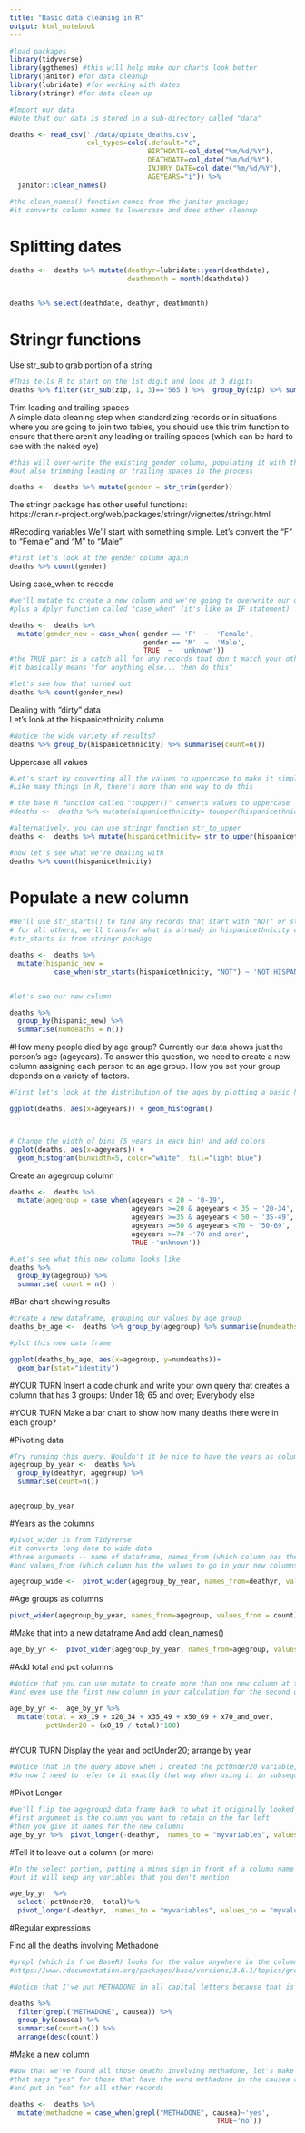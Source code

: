 ```yaml
---
title: "Basic data cleaning in R"
output: html_notebook
---
```




```r
#load packages 
library(tidyverse)
library(ggthemes) #this will help make our charts look better
library(janitor) #for data cleanup
library(lubridate) #for working with dates
library(stringr) #for data clean up
```

```r
#Import our data
#Note that our data is stored in a sub-directory called "data"

deaths <- read_csv('./data/opiate_deaths.csv',
                   col_types=cols(.default="c",
                                  BIRTHDATE=col_date("%m/%d/%Y"),
                                  DEATHDATE=col_date("%m/%d/%Y"),
                                  INJURY_DATE=col_date("%m/%d/%Y"),
                                  AGEYEARS="i")) %>%
  janitor::clean_names()

#the clean_names() function comes from the janitor package; 
#it converts column names to lowercase and does other cleanup

```


# Splitting dates
```r

deaths <-  deaths %>% mutate(deathyr=lubridate::year(deathdate),
                             deathmonth = month(deathdate))


deaths %>% select(deathdate, deathyr, deathmonth)
```

# Stringr functions

Use str_sub to grab portion of a string
```r
#This tells R to start on the 1st digit and look at 3 digits
deaths %>% filter(str_sub(zip, 1, 3)=='565') %>%  group_by(zip) %>% summarise(count=n())
```


Trim leading and trailing spaces<br>
A simple data cleaning step when standardizing records or in situations where you are going to join two tables, you should use this trim function to ensure that there aren't any leading or trailing spaces (which can be hard to see with the naked eye)
```r
#this will over-write the existing gender column, populating it with the same values
#but also trimming leading or trailing spaces in the process

deaths <-  deaths %>% mutate(gender = str_trim(gender))

```

The stringr package has other useful functions:<br>
https://cran.r-project.org/web/packages/stringr/vignettes/stringr.html





#Recoding variables
We'll start with something simple. Let's convert the "F" to "Female" and "M" to "Male"
```r
#first let's look at the gender column again
deaths %>% count(gender)
```



Using case_when to recode
```r
#we'll mutate to create a new column and we're going to overwrite our dataframe
#plus a dplyr function called "case_when" (it's like an IF statement)

deaths <-  deaths %>% 
  mutate(gender_new = case_when( gender == 'F'  ~  'Female',
                                 gender == 'M'  ~  'Male',
                                 TRUE  ~  'unknown'))
#the TRUE part is a catch all for any records that don't match your other parameters
#it basically means "for anything else... then do this"

#let's see how that turned out
deaths %>% count(gender_new)
```


Dealing with "dirty" data<br>
Let's look at the hispanicethnicity column

```r
#Notice the wide variety of results?
deaths %>% group_by(hispanicethnicity) %>% summarise(count=n())
```

Uppercase all values
```r

#Let's start by converting all the values to uppercase to make it simpler
#Like many things in R, there's more than one way to do this

# the base R function called "toupper()" converts values to uppercase
#deaths <-  deaths %>% mutate(hispanicethnicity= toupper(hispanicethnicity))

#alternatively, you can use stringr function str_to_upper
deaths <-  deaths %>% mutate(hispanicethnicity= str_to_upper(hispanicethnicity))

#now let's see what we're dealing with
deaths %>% count(hispanicethnicity)


```

# Populate a new column
```r
#We'll use str_starts() to find any records that start with "NOT" or start with "NON"
# for all others, we'll transfer what is already in hispanicethnicity column
#str_starts is from stringr package

deaths <-  deaths %>% 
  mutate(hispanic_new = 
           case_when(str_starts(hispanicethnicity, "NOT") ~ 'NOT HISPANIC', str_starts(hispanicethnicity, "NON") ~ 'NOT HISPANIC', TRUE ~ hispanicethnicity))


#let's see our new column

deaths %>% 
  group_by(hispanic_new) %>% 
  summarise(numdeaths = n())

```


#How many people died by age group?
Currently our data shows just the person's age (ageyears). To answer this question, we need to create a new column assigning each person to an age group. How you set your group depends on a variety of factors. 
```r
#First let's look at the distribution of the ages by plotting a basic histogram

ggplot(deaths, aes(x=ageyears)) + geom_histogram()




```

```r
# Change the width of bins (5 years in each bin) and add colors
ggplot(deaths, aes(x=ageyears)) + 
  geom_histogram(binwidth=5, color="white", fill="light blue")

```




Create an agegroup column
```r

deaths <-  deaths %>% 
  mutate(agegroup = case_when(ageyears < 20 ~ '0-19',
                              ageyears >=20 & ageyears < 35 ~ '20-34',
                              ageyears >=35 & ageyears < 50 ~ '35-49',
                              ageyears >=50 & ageyears <70 ~ '50-69',
                              ageyears >=70 ~'70 and over',
                              TRUE ~'unknown'))

#Let's see what this new column looks like
deaths %>% 
  group_by(agegroup) %>% 
  summarise( count = n() )
```

#Bar chart showing results
```r
#create a new dataframe, grouping our values by age group
deaths_by_age <-  deaths %>% group_by(agegroup) %>% summarise(numdeaths = n())

#plot this new data frame

ggplot(deaths_by_age, aes(x=agegroup, y=numdeaths))+
  geom_bar(stat="identity")
```


#YOUR TURN
Insert a code chunk and write your own query that creates a column that has 3 groups: Under 18; 65 and over; Everybody else



#YOUR TURN
Make a bar chart to show how many deaths there were in each group?






#Pivoting data
```r

#Try running this query. Wouldn't it be nice to have the years as columns?
agegroup_by_year <-  deaths %>%
  group_by(deathyr, agegroup) %>%
  summarise(count=n())


agegroup_by_year
```

#Years as the columns

```r
#pivot_wider is from Tidyverse
#it converts long data to wide data
#three arguments -- name of dataframe, names_from (which column has the labels for your new columns),
#and values_from (which column has the values to go in your new columns)

agegroup_wide <-  pivot_wider(agegroup_by_year, names_from=deathyr, values_from = count)


```

#Age groups as columns
```r
pivot_wider(agegroup_by_year, names_from=agegroup, values_from = count)
```



#Make that into a new dataframe
And add clean_names()
```r
age_by_yr <-  pivot_wider(agegroup_by_year, names_from=agegroup, values_from = count) %>% clean_names()
```

#Add total and pct columns
```r
#Notice that you can use mutate to create more than one new column at the same time
#and even use the first new column in your calculation for the second one!

age_by_yr <-  age_by_yr %>%
  mutate(total = x0_19 + x20_34 + x35_49 + x50_69 + x70_and_over,
         pctUnder20 = (x0_19 / total)*100)



```

#YOUR TURN
Display the year and pctUnder20; arrange by year
```r
#Notice that in the query above when I created the pctUnder20 variable, I made the U uppercase. 
#So now I need to refer to it exactly that way when using it in subsequent queries


```


#Pivot Longer
```r
#we'll flip the agegroup2 data frame back to what it originally looked like
#first argument is the column you want to retain on the far left
#then you give it names for the new columns
age_by_yr %>%  pivot_longer(-deathyr,  names_to = "myvariables", values_to = "myvalues" )
```

#Tell it to leave out a column (or more)
```r

#In the select portion, putting a minus sign in front of a column name will exclude it from the results
#but it will keep any variables that you don't mention

age_by_yr  %>% 
  select(-pctUnder20, -total)%>%
  pivot_longer(-deathyr,  names_to = "myvariables", values_to = "myvalues" )
```


#Regular expressions

Find all the deaths involving Methadone
```r
#grepl (which is from BaseR) looks for the value anywhere in the column you specify
#https://www.rdocumentation.org/packages/base/versions/3.6.1/topics/grep

#Notice that I've put METHADONE in all capital letters because that is how it is stored in the data

deaths %>%
  filter(grepl("METHADONE", causea)) %>%
  group_by(causea) %>%
  summarise(count=n()) %>% 
  arrange(desc(count))
```

#Make a new column

```r
#Now that we've found all those deaths involving methadone, let's make a new field
#that says "yes" for those that have the word methadone in the causea columns
#and put in "no" for all other records

deaths <-  deaths %>%
  mutate(methadone = case_when(grepl("METHADONE", causea)~'yes',
                                                   TRUE~'no'))
```

